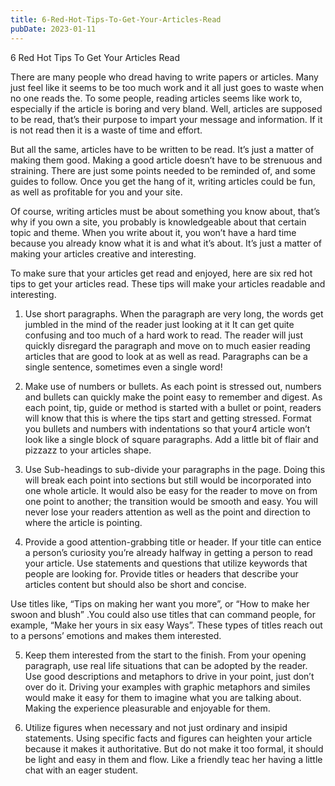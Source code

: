 ```yaml
---
title: 6-Red-Hot-Tips-To-Get-Your-Articles-Read
pubDate: 2023-01-11
---
```


6 Red Hot Tips To Get Your Articles Read


There are many people who dread having to write papers or articles. Many just feel like it seems to be too much work and it all just goes to waste when no one reads the. To some people, reading articles seems like work to, especially if the article is boring and very bland. Well, articles are supposed to be read, that’s their purpose to impart your message and information. If it is not read then it is a waste of time and effort.

But all the same, articles have to be written to be read. It’s just a matter of making them good. Making a good article doesn’t have to be strenuous and straining. There are just some points needed to be reminded of, and some guides to follow. Once you get the hang of it, writing articles could be fun, as well as profitable for you and your site. 

Of course, writing articles must be about something you know about, that’s why if you own a site, you probably is knowledgeable about that certain topic and theme. When you write about it, you won’t have a hard time because you already know what it is and what it’s about. It’s just a matter of making your articles creative and interesting. 

To make sure that your articles get read and enjoyed, here are six red hot tips to get your articles read. These tips will make your articles readable and interesting.

1) Use short paragraphs. When the paragraph are very long, the words get jumbled in the mind of the reader just looking at it It can get quite confusing and too much of a hard work to read. The reader will just quickly disregard the paragraph and move on to much easier reading articles that are good to look at as well as read. Paragraphs can be a single sentence, sometimes even a single word!

2) Make use of numbers or bullets. As each point is stressed out, numbers and bullets can quickly make the point easy to              remember and digest. As each point, tip, guide or method is started with a bullet or point, readers will know that this is where the tips start and getting stressed. Format you bullets and numbers with indentations so that your4 article won’t look like a single block of square paragraphs. Add a little bit of flair and pizzazz to your articles shape. 

3) Use Sub-headings to sub-divide your paragraphs in the page. Doing this will break each point into sections but still would be incorporated into one whole article. It would also be easy for the reader to move on from one point to another; the transition would be smooth and easy. You will never lose your readers attention as well as the point and direction to where the article is pointing. 

4) Provide a good attention-grabbing title or header. If your title can entice a person’s curiosity you’re already halfway in getting a person to read your article. Use statements and questions that utilize keywords that people are looking for. Provide titles or headers that describe your articles content but should also be short and concise. 

Use titles like, “Tips on making her want you more”, or “How to make her swoon and blush” .You could also use titles that can command people, for example, “Make her yours in six easy Ways”. These types of titles reach out to a persons’ emotions and makes them interested. 

5) Keep them interested from the start to the finish. From your opening paragraph, use real life situations that can be adopted by the reader. Use good descriptions and metaphors to drive in your point, just don’t over do it. Driving your examples with graphic metaphors and similes would make it easy for them to imagine what you are talking about. Making the experience pleasurable and enjoyable for them.

6) Utilize figures when necessary and not just ordinary and insipid statements. Using specific facts and figures can heighten your article because it makes it authoritative. But do not make it too formal, it should be light and easy in them and flow. Like a friendly teac her having a little chat with an eager student.